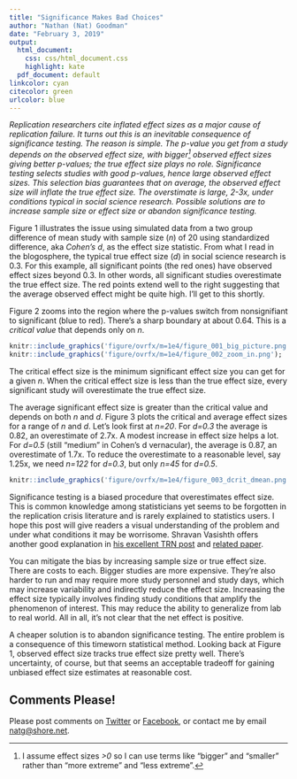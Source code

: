 ```yaml
---
title: "Significance Makes Bad Choices"
author: "Nathan (Nat) Goodman"
date: "February 3, 2019"
output:
  html_document:
    css: css/html_document.css
    highlight: kate
  pdf_document: default
linkcolor: cyan
citecolor: green
urlcolor: blue
---
```


*Replication researchers cite inflated effect sizes as a major cause of replication failure. It turns out this is an inevitable consequence of significance testing. The reason is simple. The p-value you get from a study depends on the observed effect size, with bigger[^1] observed effect sizes giving better p-values; the true effect size plays no role. Significance testing selects studies with good p-values, hence large observed effect sizes. This selection bias guarantees that on average, the observed effect size will inflate the true effect size. The overstimate is large, 2-3x, under conditions typical in social science research. Possible solutions are to increase sample size or effect size or abandon significance testing.*

[^1]: I assume effect sizes *>0* so I can use terms like "bigger" and "smaller" rather than "more extreme" and "less extreme".

Figure 1 illustrates the issue using simulated data from a two group difference of mean study with sample size (*n*) of 20 using standardized difference, aka *Cohen's d*, as the effect size statistic. From what I read in the blogosphere, the typical true effect size (*d*) in social science research is 0.3. For this example, all significant points (the red ones) have observed effect sizes beyond 0.3. In other words, all significant studies overestimate the true effect size. The red points extend well to the right suggesting that the average observed effect might be quite high. I'll get to this shortly. 

Figure 2 zooms into the region where the p-values switch from nonsignifiant to significant (blue to red). There's a sharp boundary at about 0.64. This is a *critical value* that depends only on *n*. 

```r
knitr::include_graphics('figure/ovrfx/m=1e4/figure_001_big_picture.png');
knitr::include_graphics('figure/ovrfx/m=1e4/figure_002_zoom_in.png');
```

The critical effect size is the minimum significant effect size you can get for a given *n*. When the critical effect size is less than the true effect size, every significant study will overestimate the true effect size. 

The average significant effect size is greater than the critical value and depends on both *n* and *d*. Figure 3 plots the critical and average effect sizes for a range of *n* and *d*. Let's look first at *n=20*. For *d=0.3* the average is 0.82, an overestimate of 2.7x. A modest increase in effect size helps a lot. For *d=0.5* (still "medium" in Cohen's d vernacular), the average is 0.87, an overestimate of 1.7x. To reduce the overestimate to a reasonable level, say 1.25x, we need *n=122* for *d=0.3*, but only *n=45* for *d=0.5*.

```r
knitr::include_graphics('figure/ovrfx/m=1e4/figure_003_dcrit_dmean.png');
```

Significance testing is a biased procedure that overestimates effect size. This is common knowledge among statisticians yet seems to be forgotten in the replication crisis literature and is rarely explained to statistics users. I hope this post will give readers a visual understanding of the problem and under what conditions it may be worrisome. Shravan Vasishth offers another good explanation in [his excellent TRN post](https://replicationnetwork.com/2018/09/11/vasishth-the-statistical-significance-filter-leads-to-overoptimistic-expectations-of-replicability/) and [related paper](https://www.sciencedirect.com/science/article/pii/S0749596X18300640).

You can mitigate the bias by increasing sample size or true effect size. There are costs to each. Bigger studies are more expensive. They're also harder to run and may require more study personnel and study days, which may increase variability and indirectly reduce the effect size. Increasing the effect size typically involves finding study conditions that amplify the phenomenon of interest. This may reduce the ability to generalize from lab to real world. All in all, it's not clear that the net effect is positive.

A cheaper  solution is to abandon significance testing. The entire problem is a consequence of this timeworn statistical method. Looking back at Figure 1, observed effect size tracks true effect size pretty well. There's uncertainty, of course, but that seems an acceptable tradeoff for gaining unbiased effect size estimates at reasonable cost.

## Comments Please!

Please post comments on [Twitter](https://twitter.com/gnatgoodman) or [Facebook](https://www.facebook.com/nathan.goodman.3367), or contact me by email [natg@shore.net](mailto:natg@shore.net).
